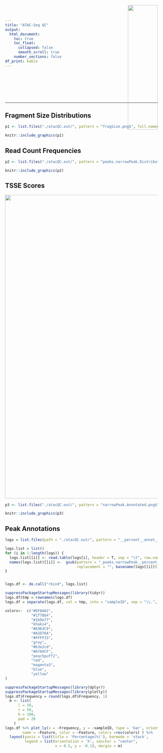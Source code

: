 ```yaml
---
title: "ATAC-Seq QC"
output:
  html_document:
    toc: true
    toc_float:
      collapsed: false
      smooth_scroll: true
    number_sections: false  
df_print: kable
---
```


<div>
<a href="https://www.rnaseqcore.vet.cornell.edu/" target="_blank" class="trex-logo"> <img src="/home/fa286/trex-extended-logo.png"
style=
"position:absolute;
top:0px;
right:0;
padding:20px;
height:140px;
text-align:justify;
display:block;
width:32%;
height:auto;
margin:0 auto 20px !important;"> </a>
</div>




<br><br><br><br><br>

***

## Fragment Size Distributions
```r

p1 <- list.files("./atacQC.out/", pattern = "fragSize.png$", full.names = T)

knitr::include_graphics(p1)

```

## Read Count Frequencies

```r

p2 <- list.files("./atacQC.out/", pattern = "peaks.narrowPeak.Distribution.png$", full.names = T)

knitr::include_graphics(p2)

```


## TSSE Scores

![](atacQC.out/TSSE_scores.png){width=1000px}



```r

p3 <- list.files("./atacQC.out/", pattern = "narrowPeak.Annotated.png$", full.names = T)

knitr::include_graphics(p3)

```


## Peak Annotations

```r
logs = list.files(path = "./atacQC.out/", pattern = "__percent__annot__log.txt$", full.names = T)

logs.list = list()
for (i in 1:length(logs)) {
  logs.list[[i]] <- read.table(logs[i], header = T, sep = "\t", row.names = 1)
  names(logs.list)[[i]] <-  gsub(pattern = "_peaks.narrowPeak__percent__annot__log.txt",
                                 replacement = "", basename(logs[[i]]))
}


logs.df <- do.call("rbind", logs.list)

suppressPackageStartupMessages(library(tidyr))
logs.df$tmp = rownames(logs.df)
logs.df = separate(logs.df, col = tmp, into = "sampleID", sep = "\\.", extra = "drop")

colors<-  c("#EF8A62",
            "#1f78b4",
            "#1b9e77",
            "khaki4",
            "#E9A3C9",
            "#A1D76A",
            "#FFFF33",
            "grey",
            "#b3e2cd",
            "#67A9CF",
            "peachpuff2",
            "red",
            "magenta3",
            "blue",
            "yellow"
)

suppressPackageStartupMessages(library(dplyr))
suppressPackageStartupMessages(library(plotly))
logs.df$Frequency = round(logs.df$Frequency, 1)
  m <- list(
      l = 50,
      r = 50,
      b = 100,
      pad = 20
    )
logs.df %>% plot_ly(x = ~Frequency, y = ~sampleID, type = 'bar', orientation = "h",
        name = ~Feature, color = ~Feature, colors =rev(colors) ) %>%
  layout(yaxis = list(title = 'Percentage(%)'), barmode = 'stack',
         legend = list(orientation = 'h', xanchor = "center",
                       x = 0.5, y = -0.1), margin = m)




```
